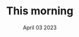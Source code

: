 ﻿---
title: This morning
description: It has been raining a lot last night and are now clearing up.
date: April 03 2023
---